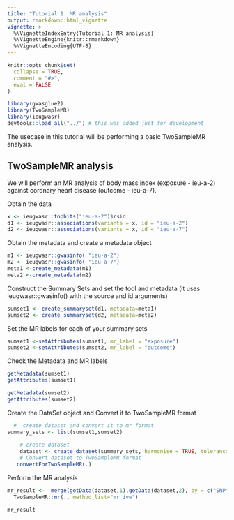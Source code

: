 ```yaml
---
title: "Tutorial 1: MR analysis"
output: rmarkdown::html_vignette
vignette: >
  %\VignetteIndexEntry{Tutorial 1: MR analysis}
  %\VignetteEngine{knitr::rmarkdown}
  %\VignetteEncoding{UTF-8}
---
```


```r
knitr::opts_chunk$set(
  collapse = TRUE,
  comment = "#>",
  eval = FALSE
)
```


```r
library(gwasglue2)
library(TwoSampleMR)
library(ieugwasr)
devtools::load_all("../") # this was added just for development
```


The usecase in this tutorial will be performing a basic TwoSampleMR analysis.




## TwoSampleMR analysis

We will perform an MR analysis of body mass index (exposure - ieu-a-2) against coronary heart disease (outcome - ieu-a-7).

Obtain the data

```r
x <- ieugwasr::tophits("ieu-a-2")$rsid
d1 <- ieugwasr::associations(variants = x, id = "ieu-a-2")
d2 <- ieugwasr::associations(variants = x, id = "ieu-a-7")
```

Obtain the metadata and create a metadata object

```r
m1 <- ieugwasr::gwasinfo( "ieu-a-2")
m2 <- ieugwasr::gwasinfo( "ieu-a-7")
meta1 <-create_metadata(m1)
meta2 <-create_metadata(m2)

```
Construct the Summary Sets and set the tool and metadata (it uses ieugwasr::gwasinfo() with the source and id arguments)

```r
sumset1 <- create_summaryset(d1, metadata=meta1)
sumset2 <- create_summaryset(d2, metadata=meta2)

```

Set the MR labels for each of your summary sets

```r
sumset1 <-setAttributes(sumset1, mr_label = "exposure")
sumset2 <-setAttributes(sumset2, mr_label = "outcome")

```


Check the Metadata and MR labels

```r
getMetadata(sumset1)
getAttributes(sumset1)

getMetadata(sumset2)
getAttributes(sumset2)
```


Create the DataSet object and Convert it to TwoSampleMR format

```r

  #  create dataset and convert it to mr format
summary_sets <- list(sumset1,sumset2)
 
    # create dataset
    dataset <- create_dataset(summary_sets, harmonise = TRUE, tolerance = 0.08, action = 1)  %>%
    # Convert dataset to TwoSampleMR format
   convertForTwoSampleMR(.)

```



Perform the MR analysis
```r
mr_result <-  merge(getData(dataset,1),getData(dataset,2), by = c("SNP", "mr_keep"))  %>%
  TwoSampleMR::mr(., method_list="mr_ivw")

mr_result

```
